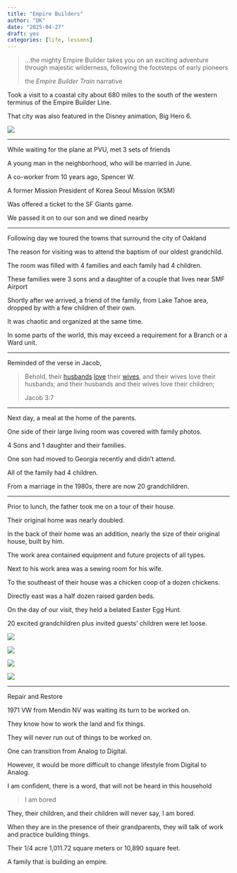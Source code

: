```yaml
---
title: "Empire Builders"
author: "DK"
date: "2025-04-27"
draft: yes
categories: [life, lessons]
---
```


> ...the mighty Empire Builder takes you on an exciting adventure through majestic wilderness, following the footsteps of early pioneers
>
> the *Empire Builder Train* narrative

Took a visit to a coastal city about 680 miles to the south of the western terminus of the Empire Builder Line.

That city was also featured in the Disney animation, Big Hero 6.

![](images/20250426_135839~2.jpg)

------------------------------------------------------------------------

While waiting for the plane at PVU, met 3 sets of friends

A young man in the neighborhood, who will be married in June.

A co-worker from 10 years ago, Spencer W.

A former Mission President of Korea Seoul Mission (KSM)

Was offered a ticket to the SF Giants game.

We passed it on to our son and we dined nearby

------------------------------------------------------------------------

Following day we toured the towns that surround the city of Oakland

The reason for visiting was to attend the baptism of our oldest grandchild.

The room was filled with 4 families and each family had 4 children.

These families were 3 sons and a daughter of a couple that lives near SMF Airport

Shortly after we arrived, a friend of the family, from Lake Tahoe area, dropped by with a few children of their own.

It was chaotic and organized at the same time.

In some parts of the world, this may exceed a requirement for a Branch or a Ward unit.

---

Reminded of the verse in Jacob,

> Behold, their [husbands](https://www.churchofjesuschrist.org/study/scriptures/bofm/jacob/3?lang=eng#note7a) [love](https://www.churchofjesuschrist.org/study/scriptures/bofm/jacob/3?lang=eng#note7b) their [wives](https://www.churchofjesuschrist.org/study/scriptures/bofm/jacob/3?lang=eng#note7c), and their wives love their husbands; and their husbands and their wives love their children;
>
> Jacob 3:7

---

Next day, a meal at the home of the parents.

One side of their large living room was covered with family photos.

4 Sons and 1 daughter and their families.

One son had moved to Georgia recently and didn't attend.

All of the family had 4 children.

From a marriage in the 1980s, there are now 20 grandchildren.

------------------------------------------------------------------------

Prior to lunch, the father took me on a tour of their house.

Their original home was nearly doubled.

In the back of their home was an addition, nearly the size of their original house, built by him.

The work area contained equipment and future projects of all types.

Next to his work area was a sewing room for his wife.

To the southeast of their house was a chicken coop of a dozen chickens.

Directly east was a half dozen raised garden beds.

On the day of our visit, they held a belated Easter Egg Hunt.

20 excited grandchildren plus invited guests' children were let loose.

![](images/20250427_131221.jpg)

![](images/20250427_130205.jpg)

![](images/20250427_125914.jpg)

![](images/20250427_125712.jpg)

------------------------------------------------------------------------

Repair and Restore

1971 VW from Mendin NV was waiting its turn to be worked on.

They know how to work the land and fix things.

They will never run out of things to be worked on.

One can transition from Analog to Digital.

However, it would be more difficult to change lifestyle from Digital to Analog.

I am confident, there is a word, that will not be heard in this household

> I am bored

They, their children, and their children will never say, I am bored.

When they are in the presence of their grandparents, they will talk of work and practice building things.

Their 1/4 acre 1,011.72 square meters or 10,890 square feet.

A family that is building an empire.
